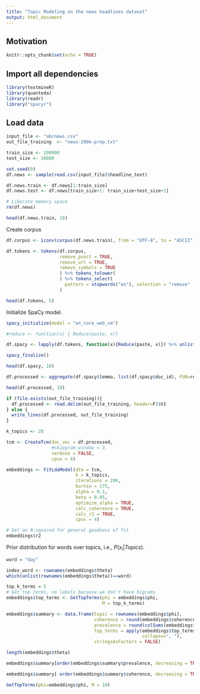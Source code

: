 ```yaml
---
title: "Topic Modeling on the news headlines dataset"
output: html_document
---
```


## Motivation

```r
knitr::opts_chunk$set(echo = TRUE)
```
## Import all dependencies

```r
library(textmineR)
library(quanteda)
library(readr)
library("spacyr")
```

## Load data

```r

input_file <- "abcnews.csv"
out_file_training  <- "news-200k-prep.txt"

train_size <- 200000
test_size <- 10000

set.seed(0)
df.news <- sample(read.csv(input_file)$headline_text)

df.news.train <- df.news[1:train_size]
df.news.test <- df.news[train_size+1: train_size+test_size+1]

# Liberate memory space
rm(df.news)

head(df.news.train, 10)
```

Create corpus
```r
df.corpus <- iconv(corpus(df.news.train), from = "UTF-8", to = "ASCII", sub = "")

df.tokens <- tokens(df.corpus, 
                    remove_punct = TRUE, 
                    remove_url = TRUE, 
                    remove_symbols = TRUE
                    ) %>% tokens_tolower(
                    ) %>% tokens_select(
                      pattern = stopwords("en"), selection = "remove"
                    )

head(df.tokens, 5)
```

Initialize SpaCy model.

```r
spacy_initialize(model = "en_core_web_sm")
```

```r
#reduce <- function(x) { Reduce(paste, x)}

df.spacy <- lapply(df.tokens, function(x){Reduce(paste, x)}) %>% unlist(use.names = F) %>% spacy_parse

spacy_finalize()

head(df.spacy, 10)
```

```r
df.processed <- aggregate(df.spacy$lemma, list(df.spacy$doc_id), FUN=reduce)$x

head(df.processed, 10)

```

```r

if (file.exists(out_file_training)){
  df.processed <- read.delim(out_file_training, header=F)$V1
} else {
  write_lines(df.processed, out_file_training)
}

```


```r
k_topics <- 20

tcm <- CreateTcm(doc_vec = df.processed,
                 #skipgram_window = 3,
                 verbose = FALSE,
                 cpus = 4)

embeddings <- FitLdaModel(dtm = tcm,
                          k = k_topics,
                          iterations = 200,
                          burnin = 175,
                          alpha = 0.1,
                          beta = 0.05,
                          optimize_alpha = TRUE,
                          calc_coherence = TRUE,
                          calc_r2 = TRUE,
                          cpus = 4)
```

``` r
# Get an R-squared for general goodness of fit
embeddings$r2

```
Prior distribution for words over topics, i.e., $P(x_i|Topics)$.
```r
word = "day"

index_word <- rownames(embeddings$theta)
which(unlist(rownames(embeddings$theta))==word)

```

```r
top_k_terms = 5
# Get top terms, no labels because we don't have bigrams
embeddings$top_terms <- GetTopTerms(phi = embeddings$phi,
                                    M = top_k_terms)

embeddings$summary <- data.frame(topic = rownames(embeddings$phi),
                                 coherence = round(embeddings$coherence, 3),
                                 prevalence = round(colSums(embeddings$theta), 3),
                                 top_terms = apply(embeddings$top_terms, 2, paste,
                                                   collapse=", "),
                                 stringsAsFactors = FALSE)
```

```r
length(embeddings$theta)
```

```r
embeddings$summary[order(embeddings$summary$prevalence, decreasing = TRUE),]
```

```r
embeddings$summary[ order(embeddings$summary$coherence, decreasing = TRUE),]
```


```r
GetTopTerms(phi=embeddings$phi, M = 10)

```

```r

```
